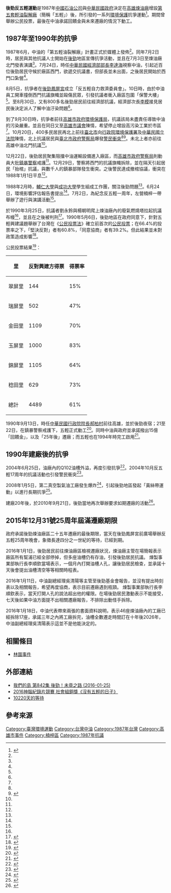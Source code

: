 '''後勁反五輕運動'''是1987年[[台灣中油公司|中國石油公司]]與[[中華民國政府|中華民國政府]]決定在[[高雄煉油廠|高雄煉油廠]]增設[[第五套輕油裂解廠|第五套輕油裂解廠]]（簡稱「五輕」）後，所引發的一系列[[環境保護|環境保護]]抗爭運動<ref name="pnn">{{cite web|url=http://pnn.pts.org.tw/main/?p=9802|title=我參加的後勁反五輕運動|publisher=公視新聞議題中心|date=2010-09-23|accessdate=2011-01-24}}{{Dead link|date=2018年7月 |bot=InternetArchiveBot |fix-attempted=no }}</ref>。期間曾舉辦公民投票，最後在中油承諾回饋金與未來遷廠的情況下動工。

== 1987年至1990年的抗爭 ==
1987年6月，中油的「第五輕油裂解廠」計畫正式於媒體上發佈<ref name="pnn"/>。同年7月2日時，居民與其他抗議人士開始在[[後勁|後勁]]地區宣傳抗爭活動，並且在7月3日至煉油廠北門發表演講<ref name="pnn"/>。7月24日，時任[[中華民國經濟部部長|中華民國經濟部部長]][[李達海|李達海]]視察中油，引起近百位後勁居民守候於廠區西門，欲遞交抗議書，但部長並未出面，之後居民開始於西門口紮營<ref name="pnn"/>。

8月5日，抗爭者在[[後勁鳳屏宮|後勁鳳屏宮]]成立「反五輕自力救濟委員會」。10日時，由於中油員工開車撞倒西門抗議旗幟並毆傷民眾，引發抗議者衝入廠區包圍「保警大樓」<ref name="pnn"/>。至8月30日，又有800多名後勁居民前往經濟部抗議，經濟部次長[[李模|李模]]接見居民後決定派人了解中油汙染問題<ref name="pnn"/>。

到了9月30日時，抗爭者前往[[高雄市政府環境保護局|高雄市政府環境保護局]]，抗議該局未盡責任導致中油的污染嚴重。並且在同日又至[[高雄市議會|高雄市議會]]陳情，希望停止增設高污染工業於市區<ref name="pnn"/>。10月20日，400多民居民再北上前往[[臺北市|臺北市]]向[[行政院環境保護署|行政院環境保護署]]及[[中華民國立法院|中華民國立法院]]陳情，北上抗議居民與[[臺北市政府警察局|臺北市政府警察局]]爆發[[警民衝突|警民衝突]]<ref name="pnn"/><ref name="hou">{{cite book|title=後勁溪采風錄|publisher=後勁文物館|year=2007|isbn=9789868394209}}</ref>。未北上者亦前往高雄中油北門抗議<ref name="pnn"/>。

12月22日，後勁居民聚集阻擋中油運輸設備進入廠區，而[[高雄市政府警察局|高雄市政府警察局]]則動員大批[[鎮暴警察|鎮暴警察]]戒護<ref name="pnn"/>。12月29日，警察將西門的抗議旗幟拆除，並在隔天引起居民「抬棺」抗議，與數千人的鎮暴部隊發生衝突。之後警民達成撤棺協議，衝突在1988年1月1日平息<ref name="pnn"/>。

1988年2月時，[[輔仁大學|輔仁大學]]與[[成功大學|成功大學]]學生組成工作團，關注後勁問題<ref name="pnn"/>。6月24日，環境影響評估報告書提出<ref name="pnn"/>。7月2日，為紀念反五輕一周年，左營楠梓一帶舉辦了遊行與演講活動<ref name="pnn"/>。

於1990年3月25日，抗議者劉永鈴與楊朝明爬上煉油廠內的廢氣燃燒塔拉起抗議布幔<ref name="pnn"/>，並且在之後被判刑<ref>{{cite news|url=http://e-info.org.tw/against/2002/ag02020401.htm|title=手繪的藍天 (上)|author=李秀容|publisher=環境資訊中心|accessdate=2011-01-25|archive-date=2014-11-06|archive-url=https://web.archive.org/web/20141106014908/http://e-info.org.tw/against/2002/ag02020401.htm|dead-url=no}}</ref>。1990年5月6日，後勁地區在政府同意下，針對五輕興建議題舉辦了台灣在《[[公民投票法|公民投票法]]》確立前首次的[[公民投票|公民投票]]；在66.4%的投票率之下，「堅決反對」者有60.8%，「同意協商」者有39.2%。但此結果並未對政策造成影響<ref>{{cite web|url=http://taup.yam.org.tw/announce/9712/c005.htm|author=施信民|title=台灣實施公民投票的實例與分析|accessdate=2011-01-24|archive-date=2011-11-07|archive-url=https://web.archive.org/web/20111107011756/http://taup.yam.org.tw/announce/9712/c005.htm|dead-url=no}}</ref>。

公民投票結果<ref>{{cite book|title=台灣環保運動史料彙編|author=施信民|year=2006}}</ref>：

{| class="wikitable" style="text-align:center;"
!里!!反對興建方得票!!得票率
|-
| 翠屏里 || 144 || 15%
|-
| 瑞屏里 || 502 || 47%
|-
| 金田里 || 1109 || 70%
|-
| 玉屏里 || 1000 || 83%
|-
| 錦屏里 || 1105 || 64%
|-
| 稔田里 || 629 || 73%
|-
!總計 || 4489 || 61%
|}

1990年9月13日，時任[[中華民國行政院院長|中華民國行政院院長]][[郝柏村|郝柏村]]前往高雄，並於後勁夜宿；21至22日，在鎮暴警察戒護下，五輕正式動工<ref name="pue">{{cite journal|url=http://puecoserver.ecology.pu.edu.tw/ecology/publication/9/hojing.htm|journal=生態台灣季刊|title=我在後勁呼吸的自由─兼論反五輕運動的歷史思考|author=鄭執翰|publisher=台灣生態學會|year=2005|access-date=2011-01-24|archive-date=2008-04-21|archive-url=https://web.archive.org/web/20080421021620/http://puecoserver.ecology.pu.edu.tw/ecology/publication/9/hojing.htm|dead-url=yes}}</ref>。同時中油與政府並承諾撥出15億「回饋金」，以及「25年後」遷廠；而五輕也在1994年時完工啟用<ref>{{cite web|url=http://e-info.org.tw/node/59555|title=【話說當年後勁反五輕】之二：25年遷廠空夢一場？|publisher=環境資訊中心|date=2010-09-25|accessdate=2011-01-21|author=朱淑娟|archive-date=2010-12-30|archive-url=https://web.archive.org/web/20101230040235/http://e-info.org.tw/node/59555|dead-url=no}}</ref>。

== 1990年建廠後的抗爭 ==
2004年6月25日，油廠內的Q102油槽外溢，再度引發抗爭<ref>{{cite news|title=反五輕再起 中油拚後勁|author=葛祐豪|url=http://www.libertytimes.com.tw/2004/new/nov/1/today-life1.htm|publisher=自由時報|date=2004-11-01|deadurl=yes|archiveurl=https://web.archive.org/web/20091007012042/http://www.libertytimes.com.tw/2004/new/nov/1/today-life1.htm|archivedate=2009-10-07|accessdate=2011-01-24}}</ref>。2004年10月反五輕17周年的抗議活動也引發警民衝突<ref>{{cite news|title=決策回顧／當年…後勁反五輕 迫政院承諾遷廠|url=http://www.libertytimes.com.tw/2007/new/oct/29/today-fo2.htm|author=侯承旭|publisher=自由時報|date=2007-10-29|accessdate=2011-01-24|deadurl=yes|archiveurl=https://web.archive.org/web/20090526222727/http://www.libertytimes.com.tw/2007/new/oct/29/today-fo2.htm|archivedate=2009-05-26}}</ref>。

2008年1月5日，第二真空製氣油工廠發生爆炸<ref>{{cite news|title=逼遷 後勁人搭棚圍煉油廠|author=王勇超、涂建豐、魏斌|url=http://tw.nextmedia.com/applenews/article/art_id/30147350/IssueID/20080107|publisher=蘋果日報|date=2008-01-07}}{{Dead link|date=2019年12月 |bot=InternetArchiveBot |fix-attempted=yes }}</ref>，引起後勁地區發起「黃絲帶運動」以進行長期抗爭<ref>{{cite news|url=http://www.libertytimes.com.tw/2008/new/apr/25/today-life8.htm|title=老蕭五輕遷廠承諾 後勁人促兌現|author=郭芳綺、黃旭磊、童涵旎|publisher=自由時報|date=2008-04-25|accessdate=2011-01-21|deadurl=yes|archiveurl=https://web.archive.org/web/20100821050752/http://www.libertytimes.com.tw/2008/new/apr/25/today-life8.htm|archivedate=2010-08-21}}</ref>。

建廠20年後，於2010年9月21日，後勁當地再次舉辦要求如期遷廠的活動<ref>{{cite news|url=http://e-info.org.tw/node/59554|title=【話說當年後勁反五輕】之一：未完成的戰役|publisher=環境資訊中心|author=朱淑娟|date=2010-09-25|accessdate=2011-01-24|archive-date=2010-12-30|archive-url=https://web.archive.org/web/20101230034047/http://e-info.org.tw/node/59554|dead-url=no}}</ref>。

== 2015年12月31號25周年屆滿遷廠期限 ==
政府承諾後勁煉油廠區二十五年遷廠的最後期限，當天在後勁鳳屏宮前廣場舉辦反五輕25周年晚會，象徵長達四分之一世紀的等待，已經到期。

2016年1月1日，後勁居民前往煉油廠區檢視遷廠狀況，煉油廠主管在場簡報表示廠區所有幫浦已經全部停掉，但多座油槽仍有存油，引發後勁居民抗議。
煉製事業部執行長李順欽當場表示，一個月內打開油槽人孔，讓後勁居民檢查，並承諾十天後會提出油槽清空等等相關時程表。

2016年1月11日，中油副總經理吳清陽等主管至後勁基金會報告，並沒有提出時刻表以及相關報告，希望再度協商，表示目前遷廠遇到瓶頸。
煉製事業部執行長李順欽表示，當天打開人孔的說法超出他的權限。在場後勁居民激動表示不能接受，七天後如果中油方面提不出相關遷廠報告，不排除出動怪手拆除。

2016年1月18日，中油代表帶來兩張的書面資料說明，表示46座煉油廠內的工廠已經拆除17座，承諾三年之內將工廠拆完，油槽全數遷走時間訂在十年後2026年，中油副總經理吳清陽表示這並不是他能決定的。


== 相關條目 ==
* [[林園事件|林園事件]]

== 外部連結 ==
* [https://www.youtube.com/watch?v=I-5I1-HA7Uc 我們的島 第842集 後勁！未竟之路 (2016-01-25)] {{Wayback|url=https://www.youtube.com/watch?v=I-5I1-HA7Uc |date=20200228073432 }}
* [https://www.youtube.com/watch?v=ME0zI_N3W54 2016神腦紀錄片競賽 社會組銅獎《沒有五輕的日子》] {{Wayback|url=https://www.youtube.com/watch?v=ME0zI_N3W54 |date=20200228073612 }}
* [https://www.twreporter.org/a/refinery10220-ending 10220天的等待]{{Wayback|url=https://www.twreporter.org/a/refinery10220-ending |date=20180127083817 }}

== 參考來源 ==
{{Reflist|2}}

{{台灣環境運動}}

[[Category:臺灣環境運動|Category:臺灣環境運動]]
[[Category:台灣中油|Category:台灣中油]]
[[Category:1987年台灣|Category:1987年台灣]]
[[Category:高雄市事件|Category:高雄市事件]]
[[Category:楠梓區|Category:楠梓區]]
[[Category:1987年抗議|Category:1987年抗議]]